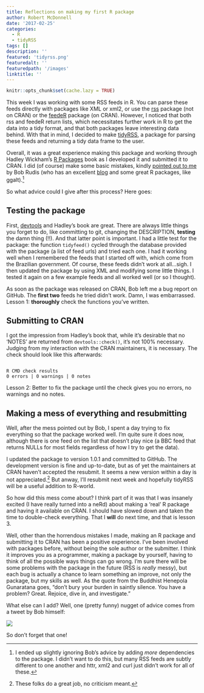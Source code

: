 ```yaml
---
title: Reflections on making my first R package
author: Robert McDonnell
date: '2017-02-25'
categories:
  - R
  - tidyRSS
tags: []
description: ''
featured: 'tidyrss.png'
featuredalt: ''
featuredpath: '/images'
linktitle: ''
---
```


```r
knitr::opts_chunk$set(cache.lazy = TRUE)
```

This week I was working with some RSS feeds in R. You can parse these feeds directly with packages like XML or xml2, or use the [rss](https://github.com/noahhl/r-does-rss) package (not on CRAN) or the [feedeR](https://github.com/DataWookie/feedeR) package (on CRAN). However, I noticed that both rss and feedeR return lists, which necessitates further work in R to get the data into a tidy format, and that both packages leave interesting data behind. With that in mind, I decided to make [tidyRSS](https://github.com/RobertMyles/tidyRSS), a package for parsing these feeds and returning a tidy data frame to the user.   

Overall, it was a great experience making this package and working through Hadley Wickham's [R Packages](http://r-pkgs.had.co.nz/) book as I developed it and submitted it to CRAN. I did (of course) make some basic mistakes, kindly [pointed out to me](https://github.com/RobertMyles/tidyRSS/issues/1) by Bob Rudis (who has an excellent [blog](https://rud.is/b/) and some great R packages, like ggalt).^[I ended up slightly ignoring Bob's advice by adding *more* dependencies to the package. I didn't want to do this, but many RSS feeds are subtly different to one another and httr, xml2 and curl just didn't work for all of these.]   

So what advice could I give after this process? Here goes:  


## Testing the package 

First, [devtools](https://github.com/hadley/devtools) and Hadley's book are great. There are always little things you forget to do, like committing to git, changing the DESCRIPTION, **testing** the damn thing (!!). And that latter point is important. I had a little test for the package: the function `tidyfeed()` cycled through the database provided with the package (a list of feed urls) and tried each one. I had it working well when I remembered the feeds that I started off with, which come from the Brazilian government. Of course, these feeds didn't work at all...sigh. I then updated the package by using XML and modifying some little things. I tested it again on a few example feeds and all worked well (or so I thought).  

As soon as the package was released on CRAN, Bob left me a bug report on GitHub. The **first two** feeds he tried didn't work. Damn, I was embarrassed. Lesson 1: **thoroughly** check the functions you've written. 

## Submitting to CRAN  

I got the impression from Hadley's book that, while it's desirable that no 'NOTES' are returned from `devtools::check()`, it's not 100% necessary. Judging from my interaction with the CRAN maintainers, it is necessary. The check should look like this afterwards:  

```

R CMD check results
0 errors | 0 warnings | 0 notes

```

Lesson 2: Better to fix the package until the check gives you no errors, no warnings and no notes.  

## Making a mess of everything and resubmitting  

Well, after the mess pointed out by Bob, I spent a day trying to fix everything so that the package worked well. I'm quite sure it does now, although there is one feed on the list that doesn't play nice (a BBC feed that returns NULLs for most fields regardless of how I try to get the data).   

I updated the package to version 1.0.1 and committed to GitHub. The development version is fine and up-to-date, but as of yet the maintainers at CRAN haven't accepted the resubmit. It seems a new version within a day is not appreciated.^[These folks do a great job, no criticism meant.] But anway, I'll resubmit next week and hopefully tidyRSS will be a useful addition to R-world. 

So how did this mess come about? I think part of it was that I was insanely excited (I have really turned into a neRd) about making a 'real' R package and having it available on CRAN. I should have slowed down and taken the time to double-check everything. That I **will** do next time, and that is lesson 3.  

Well, other than the horrendous mistakes I made, making an R package and submitting it to CRAN has been a positive experience. I've been involved with packages before, without being the sole author or the submitter. I think it improves you as a programmer, making a package by yourself, having to think of all the possible ways things can go wrong. I'm sure there will be some problems with the package in the future (RSS is *really* messy), but each bug is actually a chance to learn something an improve, not only the package, but my skills as well. As the quote from the Buddhist Henepola Gunaratana goes, "don’t bury your burden in saintly silence. You have a problem? Great. Rejoice, dive in, and investigate."   


What else can I add? Well, one (pretty funny) nugget of advice comes from a tweet by Bob himself:  

![](http://i.imgur.com/zGMXK5w.png)

So don't forget that one!   
